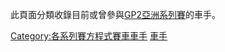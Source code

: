 {{Commons cat|GP2 Series drivers}}
此頁面分類收錄目前或曾參與[[GP2亞洲系列賽|GP2亞洲系列賽]]的車手。

[[Category:各系列賽方程式賽車車手|Category:各系列賽方程式賽車車手]]
[[Category:GP2亞洲系列賽|車手]]